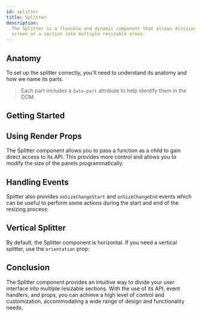 ```yaml
---
id: splitter
title: Splitter
description:
  The Splitter is a flexible and dynamic component that allows division of the
  screen or a section into multiple resizable areas.
---
```



<ComponentPreview />

## Anatomy

To set up the splitter correctly, you'll need to understand its anatomy and how
we name its parts.

> Each part includes a `data-part` attribute to help identify them in the DOM.

<Anatomy id="splitter" />

## Getting Started

<Story id="Basic" />

## Using Render Props

The Splitter component allows you to pass a function as a child to gain direct
access to its API. This provides more control and allows you to modify the size
of the panels programmatically:

<Story id="RenderProp" />

## Handling Events

Splitter also provides `onSizeChangeStart` and `onSizeChangeEnd` events which can be
useful to perform some actions during the start and end of the resizing process:

<Story id="Events" />

## Vertical Splitter

By default, the Splitter component is horizontal. If you need a vertical
splitter, use the `orientation` prop:

<Story id="Vertical" />

## Conclusion

The Splitter component provides an intuitive way to divide your user interface
into multiple resizable sections. With the use of its API, event handlers, and
props, you can achieve a high level of control and customization, accommodating
a wide range of design and functionality needs.
